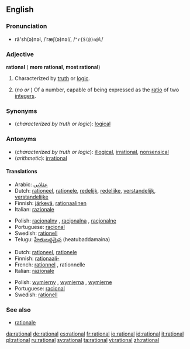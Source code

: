 ==English==

===Pronunciation===
*ră'sh(ə)nəl, /ˈræʃ(ə)nəl/, /<tt>"r{S(@)n@l</tt>/

===Adjective===
'''rational''' ({{compar}} '''more rational''', {{superl}} '''most rational''')

# Characterized by [[truth]] or [[logic]].
# {{arithmetic}} (''no'' {{compar}} ''or'' {{superl}}) Of a number, capable of being expressed as the [[ratio]] of two [[integer]]s.

===Synonyms===
*(''characterized by truth or logic''): [[logical]]

===Antonyms===
*(''characterized by truth or logic''): [[illogical]], [[irrational]], [[nonsensical]]
*(''arithmetic''): [[irrational]]

{{rfc-level|Translations at L4+ not in L3 POS section}}

====Translations====

{{trans-top|characterized by truth or logic}}
*Arabic: [[عقلاني]]
*Dutch: [[rationeel]], [[rationele]], [[redelijk]], [[redelijke]], [[verstandelijk]], [[verstandelijke]]
*Finnish: [[järkevä]], [[rationaalinen]]
*Italian: [[razionale]]
{{trans-mid}}
*Polish: [[racjonalny]] {{m}}, [[racjonalna]] {{f}}, [[racjonalne]] {{n}}
*Portuguese: [[racional]]
*Swedish: [[rationell]]
*Telugu: [[హేతుబద్దమైన]] (heatubaddamaina)
{{trans-bottom}}

{{trans-top|arithmetic}}
*Dutch: [[rationeel]], [[rationele]]
*Finnish: [[rationaali-]]
*French: [[rationnel]] {{m}}, rationnelle {{f}}
*Italian: [[razionale]]
{{trans-mid}}
*Polish: [[wymierny]] {{m}}, [[wymierna]] {{f}}, [[wymierne]] {{n}}
*Portuguese: [[racional]]
*Swedish: [[rationell]]
{{trans-bottom}}

===See also===
*[[rationale]]

[[da:rational]]
[[de:rational]]
[[es:rational]]
[[fr:rational]]
[[io:rational]]
[[id:rational]]
[[it:rational]]
[[pl:rational]]
[[ru:rational]]
[[sv:rational]]
[[ta:rational]]
[[vi:rational]]
[[zh:rational]]